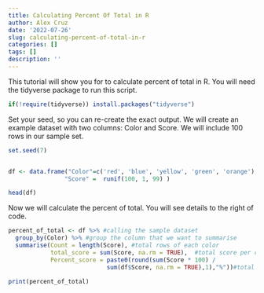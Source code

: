 ```yaml
---
title: Calculating Percent Of Total in R
author: Alex Cruz
date: '2022-07-26'
slug: calculating-percent-of-total-in-r
categories: []
tags: []
description: ''
---
```


This tutorial will show you for to calculate percent of total in R.  You will need the tidyverse package to run this script.
```r
if(!require(tidyverse)) install.packages("tidyverse")
```

Set your seed, so you can re-create the exact output.  We will create an example dataset with two columns: Color and Score.  We will include 100 rows in our sample set.
```r
set.seed(7)


df <- data.frame("Color"=c('red', 'blue', 'yellow', 'green', 'orange'),
                "Score" =  runif(100, 1, 99) )

head(df)
```

Now we will calculate the percent of total. You will see details to the right of code. 
```r

percent_of_total <- df %>% #calling the sample dataset
  group_by(Color) %>% #group the column that we want to summarise 
  summarise(Count = length(Score), #total rows of each color
            total_score = sum(Score, na.rm = TRUE),  #total score per color
            Percent_score = paste0(round(sum(Score * 100) /  
                            sum(df$Score, na.rm = TRUE),1),"%"))#total score per color divided by total score color of dataset

print(percent_of_total)
```